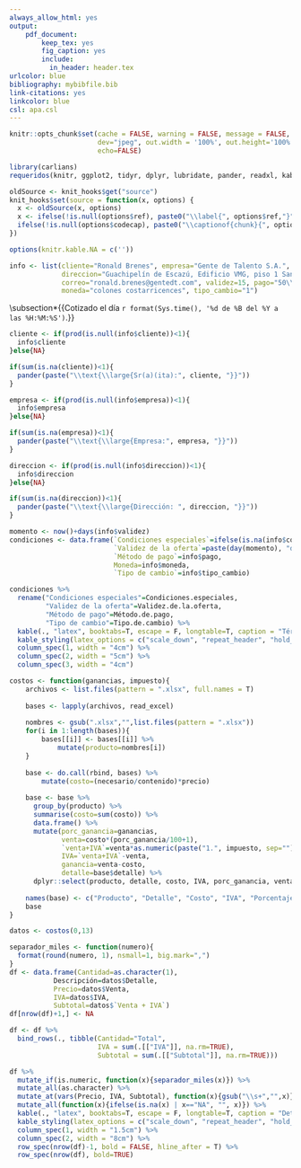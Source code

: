 ```yaml
---
always_allow_html: yes
output: 
    pdf_document:
        keep_tex: yes
        fig_caption: yes
        include:
          in_header: header.tex
urlcolor: blue
bibliography: mybibfile.bib
link-citations: yes
linkcolor: blue
csl: apa.csl
---
```


\pagenumbering{gobble}
\cleardoublepage

\newpage

```r
knitr::opts_chunk$set(cache = FALSE, warning = FALSE, message = FALSE, dpi=1000,
                      dev="jpeg", out.width = '100%', out.height='100%', fig.pos="!h",
                      echo=FALSE)

library(carlians)
requeridos(knitr, ggplot2, tidyr, dplyr, lubridate, pander, readxl, kableExtra)

oldSource <- knit_hooks$get("source")
knit_hooks$set(source = function(x, options) {
  x <- oldSource(x, options)
  x <- ifelse(!is.null(options$ref), paste0("\\label{", options$ref,"}", x), x)
  ifelse(!is.null(options$codecap), paste0("\\captionof{chunk}{", options$codecap,"}", x), x)
})

options(knitr.kable.NA = c(''))
```

```r
info <- list(cliente="Ronald Brenes", empresa="Gente de Talento S.A.", 
             direccion="Guachipelín de Escazú, Edificio VMG, piso 1 San José, Costa Rica", teléfono="2506-3840", 
             correo="ronald.brenes@gentedt.com", validez=15, pago="50\\% para iniciar el análisis y 50\\% previo a la entrega del informe.", condiciones_especiales="El análisis realizado aplica exclusivamente para la muestra proporcionada.",
             moneda="colones costarricences", tipo_cambio="1")
```

\positiontextbox[]{1cm}{2.5cm}{\huge{\textbf{\textcolor{white}{César Gamboa Sanabria}}}}

\positiontextbox[]{1cm}{3.25cm}{\Large{\textbf{\textcolor{white}{Analista de datos}}}}

\positiontextbox[]{12.5cm}{1.5cm}{\LARGE{\textbf{\textcolor{white}{Cotización de servicios}}}}

\subsection*{\Large{Cotizado el día `r format(Sys.time(), '%d de %B del %Y a las %H:%M:%S')`.}}

\subsection*{\Large{Presupuesto para:}}

```r
cliente <- if(prod(is.null(info$cliente))<1){
  info$cliente
}else{NA}
```

```r
if(sum(is.na(cliente))<1){
  pander(paste("\\text{\\large{Sr(a)(ita):", cliente, "}}"))
}
```


```r
empresa <- if(prod(is.null(info$empresa))<1){
  info$empresa
}else{NA}
```

```r
if(sum(is.na(empresa))<1){
  pander(paste("\\text{\\large{Empresa:", empresa, "}}"))
}
```


```r
direccion <- if(prod(is.null(info$direccion))<1){
  info$direccion
}else{NA}
```

```r
if(sum(is.na(direccion))<1){
  pander(paste("\\text{\\large{Dirección: ", direccion, "}}"))
}
```

\text{\large{Teléfono: `r info$teléfono` | Correo electrónico: `r info$correo`}}

```r
momento <- now()+days(info$validez)
condiciones <- data.frame(`Condiciones especiales`=ifelse(is.na(info$condiciones_especiales), "Ninguna", info$condiciones_especiales),
                          `Validez de la oferta`=paste(day(momento), "de", month(momento, label = TRUE, abbr=FALSE), "del", year(momento), "a las", paste(hour(momento),":",minute(momento), ":", round(second(momento),0), sep="")),
                          `Método de pago`=info$pago,
                          Moneda=info$moneda,
                          `Tipo de cambio`=info$tipo_cambio)

condiciones %>% 
  rename("Condiciones especiales"=Condiciones.especiales,
         "Validez de la oferta"=Validez.de.la.oferta,
         "Método de pago"=Método.de.pago,
         "Tipo de cambio"=Tipo.de.cambio) %>% 
  kable(., "latex", booktabs=T, escape = F, longtable=T, caption = "Términos y condiciones", linesep="") %>% 
  kable_styling(latex_options = c("scale_down", "repeat_header", "hold_position"), repeat_header_text = "(cont.)", full_width = T, font_size = 9) %>% 
  column_spec(1, width = "4cm") %>% 
  column_spec(2, width = "5cm") %>% 
  column_spec(3, width = "4cm")
```

```r
costos <- function(ganancias, impuesto){
    archivos <- list.files(pattern = ".xlsx", full.names = T)
    
    bases <- lapply(archivos, read_excel)
    
    nombres <- gsub(".xlsx","",list.files(pattern = ".xlsx"))
    for(i in 1:length(bases)){
        bases[[i]] <- bases[[i]] %>% 
            mutate(producto=nombres[i])
    }
    
    base <- do.call(rbind, bases) %>% 
        mutate(costo=(necesario/contenido)*precio)
    
    base <- base %>% 
      group_by(producto) %>% 
      summarise(costo=sum(costo)) %>% 
      data.frame() %>% 
      mutate(porc_ganancia=ganancias,
             venta=costo*(porc_ganancia/100+1),
             `venta+IVA`=venta*as.numeric(paste("1.", impuesto, sep="")),
             IVA=`venta+IVA`-venta,
             ganancia=venta-costo,
             detalle=base$detalle) %>% 
      dplyr::select(producto, detalle, costo, IVA, porc_ganancia, venta, `venta+IVA`, ganancia)
    
    names(base) <- c("Producto", "Detalle", "Costo", "IVA", "Porcentaje de ganancia", "Venta", "Venta + IVA", "Ganancia")
    base
}

datos <- costos(0,13)
```

```r
separador_miles <- function(numero){
  format(round(numero, 1), nsmall=1, big.mark=",")
}
df <- data.frame(Cantidad=as.character(1), 
           Descripción=datos$Detalle,
           Precio=datos$Venta,
           IVA=datos$IVA,
           Subtotal=datos$`Venta + IVA`) 
df[nrow(df)+1,] <- NA

df <- df %>% 
  bind_rows(., tibble(Cantidad="Total",
                      IVA = sum(.[["IVA"]], na.rm=TRUE),
                      Subtotal = sum(.[["Subtotal"]], na.rm=TRUE)))

df %>% 
  mutate_if(is.numeric, function(x){separador_miles(x)}) %>% 
  mutate_all(as.character) %>% 
  mutate_at(vars(Precio, IVA, Subtotal), function(x){gsub("\\s+","",x)}) %>% 
  mutate_all(function(x){ifelse(is.na(x) | x=="NA", "", x)}) %>% 
  kable(., "latex", booktabs=T, escape = F, longtable=T, caption = "Detalle de la cotización") %>% 
  kable_styling(latex_options = c("scale_down", "repeat_header", "hold_position"), repeat_header_text = "(cont.)", full_width = T, font_size = 9) %>% 
  column_spec(1, width = "1.5cm") %>% 
  column_spec(2, width = "8cm") %>% 
  row_spec(nrow(df)-1, bold = FALSE, hline_after = T) %>% 
  row_spec(nrow(df), bold=TRUE)
```

\text{\large{Gracias por su confianza.}}
